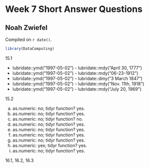 # Week 7 Short Answer Questions

## Noah Zwiefel

<!-- leave this material as is -->
Compiled on `r date()`.

```r
library(DataComputing)
```
<!-- put your content after this line -->

15.1

- lubridate::ymd("1997-05-02") - lubridate::mdy("April 30, 1777")
- lubridate::ymd("1997-05-02") - lubridate::mdy("06-23-1912")
- lubridate::ymd("1997-05-02") - lubridate::dmy("3 March 1847")
- lubridate::ymd("1997-05-02") - lubridate::mdy("Nov. 11th, 1918")
- lubridate::ymd("1997-05-02") - lubridate::mdy("July 20, 1969")

15.2

a. as.numeric: no; tidyr function? yes.
b. as.numeric: no; tidyr function? yes.
c. as.numeric: no; tidyr function? no.
d. as.numeric: no; tidyr function? yes.
e. as.numeric: no; tidyr function? yes.
f. as.numeric: no; tidyr function? yes.
g. as.numeric: no; tidyr function? yes.
h. as.numeric: yes; tidyr function? yes.
i. as.numeric: no; tidyr function? yes.

16.1, 16.2, 16.3
